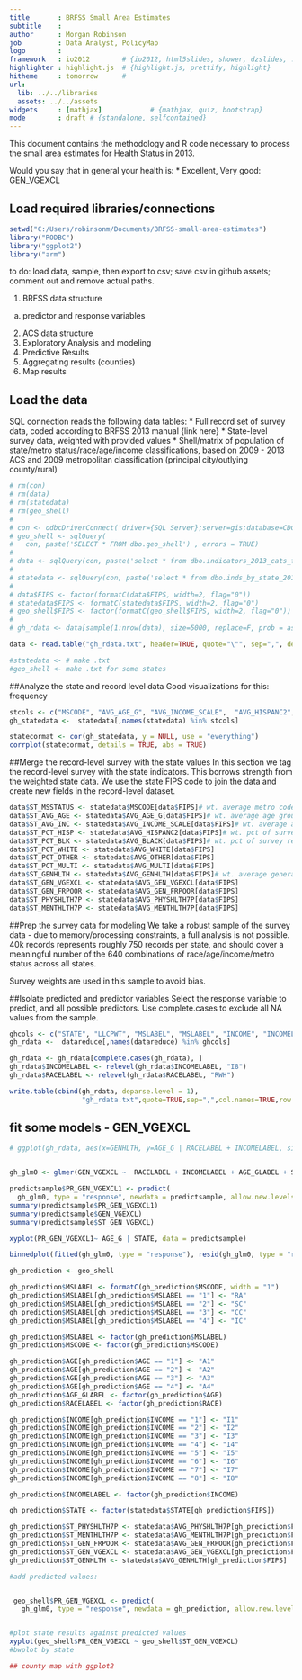 ```yaml
---
title       : BRFSS Small Area Estimates
subtitle    : 
author      : Morgan Robinson 
job         : Data Analyst, PolicyMap
logo        : 
framework   : io2012        # {io2012, html5slides, shower, dzslides, ...}
highlighter : highlight.js  # {highlight.js, prettify, highlight}
hitheme     : tomorrow      # 
url:
  lib: ../../libraries
  assets: ../../assets
widgets     : [mathjax]            # {mathjax, quiz, bootstrap}
mode        : draft # {standalone, selfcontained}
---
```

  

This document contains the methodology and R code necessary to process the small area estimates for Health Status in 2013. 

Would you say that in general your health is: 
  * Excellent, Very good: GEN_VGEXCL

## Load required libraries/connections
```r
setwd("C:/Users/robinsonm/Documents/BRFSS-small-area-estimates")
library("RODBC")
library("ggplot2")
library("arm")

```

to do: load data, sample, then export to csv; 
save csv in github assets; 
comment out and remove actual paths.



1. BRFSS data structure
  a. predictor and response variables
2. ACS data structure
3. Exploratory Analysis and modeling
4. Predictive Results
5. Aggregating results (counties)
6. Map results


## Load the data
SQL connection reads the following data tables:
* Full record set of survey data, coded according to BRFSS 2013 manual {link here}
* State-level survey data, weighted with provided values
* Shell/matrix of population of state/metro status/race/age/income classifications, based on 2009 - 2013 ACS and 2009 metropolitan classification (principal city/outlying county/rural)
```r
# rm(con)
# rm(data)
# rm(statedata)
# rm(geo_shell)
# 
# con <- odbcDriverConnect('driver={SQL Server};server=gis;database=CDC_BRFSS_PolicyMap;trusted_connection=true')
# geo_shell <- sqlQuery(
#   con, paste('SELECT * FROM dbo.geo_shell') , errors = TRUE) 
# 
# data <- sqlQuery(con, paste('select * from dbo.indicators_2013_cats_for_mrp'), errors = TRUE, max = 0)
# 
# statedata <- sqlQuery(con, paste('select * from dbo.inds_by_state_2013'), errors = TRUE)
# 
# data$FIPS <- factor(formatC(data$FIPS, width=2, flag="0"))
# statedata$FIPS <- formatC(statedata$FIPS, width=2, flag="0")
# geo_shell$FIPS <- factor(formatC(geo_shell$FIPS, width=2, flag="0"))
# 
# gh_rdata <- data[sample(1:nrow(data), size=5000, replace=F, prob = as.integer(data$LLCPWT)), ]

data <- read.table("gh_rdata.txt", header=TRUE, quote="\"", sep=",", dec = ".", stringsAsFactors=F) #saved input table

#statedata <- # make .txt
#geo_shell <- make .txt for some states

```

##Analyze the state and record level data
Good visualizations for this:
frequency


```r

stcols <- c("MSCODE", "AVG_AGE_G", "AVG_INCOME_SCALE",  "AVG_HISPANC2", "AVG_WHITE", "AVG_BLACK", "AVG_OTHER",  "AVG_MULTI", "AVG_GENHLTH", "AVG_GEN_VGEXCL", "AVG_GEN_FRPOOR", "AVG_PHYSHLTH7P", "AVG_MENTHLTH7P")
gh_statedata <-  statedata[,names(statedata) %in% stcols]

statecormat <- cor(gh_statedata, y = NULL, use = "everything")
corrplot(statecormat, details = TRUE, abs = TRUE)


```

##Merge the record-level survey with the state values
In this section we tag the record-level survey with the state indicators. This borrows strength from the weighted state data. We use the state FIPS code to join the data and create new fields in the record-level dataset.
``` r

data$ST_MSSTATUS <- statedata$MSCODE[data$FIPS]# wt. average metro code among tracts in state
data$ST_AVG_AGE <- statedata$AVG_AGE_G[data$FIPS]# wt. average age group among tracts in state
data$ST_AVG_INC <- statedata$AVG_INCOME_SCALE[data$FIPS]# wt. average age group among tracts in state
data$ST_PCT_HISP <- statedata$AVG_HISPANC2[data$FIPS]# wt. pct of survey respondents in state who are hispanic
data$ST_PCT_BLK <- statedata$AVG_BLACK[data$FIPS]# wt. pct of survey respondents in state who are black
data$ST_PCT_WHITE <- statedata$AVG_WHITE[data$FIPS]  
data$ST_PCT_OTHER <- statedata$AVG_OTHER[data$FIPS]
data$ST_PCT_MULTI <- statedata$AVG_MULTI[data$FIPS] 
data$ST_GENHLTH <- statedata$AVG_GENHLTH[data$FIPS]# wt. average general health scale
data$ST_GEN_VGEXCL <- statedata$AVG_GEN_VGEXCL[data$FIPS]
data$ST_GEN_FRPOOR <- statedata$AVG_GEN_FRPOOR[data$FIPS]
data$ST_PHYSHLTH7P <- statedata$AVG_PHYSHLTH7P[data$FIPS]
data$ST_MENTHLTH7P <- statedata$AVG_MENTHLTH7P[data$FIPS]

```

##Prep the survey data for modeling
We take a robust sample of the survey data - due to memory/processing constraints, a full analysis is not possible. 40k records represents roughly 750 records per state, and should cover a meaningful number of the 640 combinations of race/age/income/metro status across all states. 

Survey weights are used in this sample to avoid bias.

##Isolate predicted and predictor variables
Select the response variable to predict, and all possible predictors. Use complete.cases to exclude all NA values from the sample.
``` r



ghcols <- c("STATE", "LLCPWT", "MSLABEL", "MSLABEL", "INCOME", "INCOMELABEL", "AGE_GLABEL", "AGE_G", "RACELABEL", "GEN_VGEXCL", "ST_GEN_VGEXCL", "ST_MSSTATUS", "ST_AVG_AGE", "ST_AVG_INC", "ST_PCT_HISP", "ST_PCT_BLACK", "ST_PCT_WHITE", "ST_PCT_OTHER", "ST_PCT_MULTI", "ST_GENHLTH")
gh_rdata <-  datareduce[,names(datareduce) %in% ghcols]

gh_rdata <- gh_rdata[complete.cases(gh_rdata), ]
gh_rdata$INCOMELABEL <- relevel(gh_rdata$INCOMELABEL, "I8")
gh_rdata$RACELABEL <- relevel(gh_rdata$RACELABEL, "RWH")

write.table(cbind(gh_rdata, deparse.level = 1),
                  "gh_rdata.txt",quote=TRUE,sep=",",col.names=TRUE,row.names=FALSE, na = "", append=FALSE) #sample data output table


```

## fit some models - GEN_VGEXCL
``` r

# ggplot(gh_rdata, aes(x=GENHLTH, y=AGE_G | RACELABEL + INCOMELABEL, size=population)


gh_glm0 <- glmer(GEN_VGEXCL ~  RACELABEL + INCOMELABEL + AGE_GLABEL + ST_GEN_VGEXCL + (1| MSLABEL:RACELABEL), family = "binomial", data = gh_rdata)

predictsample$PR_GEN_VGEXCL1 <- predict(
  gh_glm0, type = "response", newdata = predictsample, allow.new.levels = TRUE)
summary(predictsample$PR_GEN_VGEXCL1)
summary(predictsample$GEN_VGEXCL)
summary(predictsample$ST_GEN_VGEXCL)

xyplot(PR_GEN_VGEXCL1~ AGE_G | STATE, data = predictsample)

binnedplot(fitted(gh_glm0, type = "response"), resid(gh_glm0, type = "response"))

```


``` r
gh_prediction <- geo_shell

gh_prediction$MSLABEL <- formatC(gh_prediction$MSCODE, width = "1")
gh_prediction$MSLABEL[gh_prediction$MSLABEL == "1"] <- "RA"
gh_prediction$MSLABEL[gh_prediction$MSLABEL == "2"] <- "SC"
gh_prediction$MSLABEL[gh_prediction$MSLABEL == "3"] <- "CC"
gh_prediction$MSLABEL[gh_prediction$MSLABEL == "4"] <- "IC"

gh_prediction$MSLABEL <- factor(gh_prediction$MSLABEL)
gh_prediction$MSCODE <- factor(gh_prediction$MSCODE)

gh_prediction$AGE[gh_prediction$AGE == "1"] <- "A1"
gh_prediction$AGE[gh_prediction$AGE == "2"] <- "A2"
gh_prediction$AGE[gh_prediction$AGE == "3"] <- "A3"
gh_prediction$AGE[gh_prediction$AGE == "4"] <- "A4"
gh_prediction$AGE_GLABEL <- factor(gh_prediction$AGE)
gh_prediction$RACELABEL <- factor(gh_prediction$RACE)

gh_prediction$INCOME[gh_prediction$INCOME == "1"] <- "I1"
gh_prediction$INCOME[gh_prediction$INCOME == "2"] <- "I2"
gh_prediction$INCOME[gh_prediction$INCOME == "3"] <- "I3"
gh_prediction$INCOME[gh_prediction$INCOME == "4"] <- "I4"
gh_prediction$INCOME[gh_prediction$INCOME == "5"] <- "I5"
gh_prediction$INCOME[gh_prediction$INCOME == "6"] <- "I6"
gh_prediction$INCOME[gh_prediction$INCOME == "7"] <- "I7"
gh_prediction$INCOME[gh_prediction$INCOME == "8"] <- "I8"

gh_prediction$INCOMELABEL <- factor(gh_prediction$INCOME)

gh_prediction$STATE <- factor(statedata$STATE[gh_prediction$FIPS])

gh_prediction$ST_PHYSHLTH7P <- statedata$AVG_PHYSHLTH7P[gh_prediction$FIPS]
gh_prediction$ST_MENTHLTH7P <- statedata$AVG_MENTHLTH7P[gh_prediction$FIPS]
gh_prediction$ST_GEN_FRPOOR <- statedata$AVG_GEN_FRPOOR[gh_prediction$FIPS]
gh_prediction$ST_GEN_VGEXCL <- statedata$AVG_GEN_VGEXCL[gh_prediction$FIPS]
gh_prediction$ST_GENHLTH <- statedata$AVG_GENHLTH[gh_prediction$FIPS]

```

```r
#add predicted values:


 geo_shell$PR_GEN_VGEXCL <- predict(
   gh_glm0, type = "response", newdata = gh_prediction, allow.new.levels = TRUE)


#plot state results against predicted values
xyplot(geo_shell$PR_GEN_VGEXCL ~ geo_shell$ST_GEN_VGEXCL)
#bwplot by state


```


``` r

## county map with ggplot2

```
